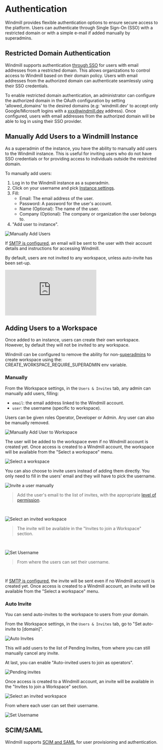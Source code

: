 
# Authentication

Windmill provides flexible authentication options to ensure secure access to the platform. Users can authenticate through Single Sign-On (SSO) with a restricted domain or with a simple e-mail if added manually by superadmins.

<div className="grid grid-cols-2 gap-6 mb-4">
	<DocCard
		title="Roles and Permissions"
		description="Find out about the roles within a Windmill instance and their respective permissions."
		href="/docs/core_concepts/roles_and_permissions"
	/>
</div>

## Restricted Domain Authentication

Windmill supports authentication [through SSO](../../misc/2_setup_oauth/index.mdx) for users with email addresses from a restricted domain. This allows organizations to control access to Windmill based on their domain policy. Users with email addresses from the authorized domain can authenticate seamlessly using their SSO credentials.

To enable restricted domain authentication, an administrator can configure the authorized domain in the OAuth configuration by setting 'allowed_domains' to the desired domains (e.g: 'windmill.dev' to accept only Google/Microsoft logins with a xxx@windmill.dev address). Once configured, users with email addresses from the authorized domain will be able to log in using their SSO provider.

<div className="grid grid-cols-2 gap-6 mb-4">
	<DocCard
		title="Setup OAuth and SSO"
		description="Windmill supports Single Sign-On for Microsoft, Google, GitHub, GitLab, Okta, and domain restriction."
		href="/docs/misc/setup_oauth"
	/>
</div>

## Manually Add Users to a Windmill Instance

As a superadmin of the instance, you have the ability to manually add users to the Windmill instance. This is useful for inviting users who do not have SSO credentials or for providing access to individuals outside the restricted domain.

To manually add users:

1. Log in to the Windmill instance as a superadmin.
2. Click on your username and pick [Instance settings](../../advanced/18_instance_settings/index.mdx).
3. Fill:
   - Email: The email address of the user.
   - Password: A password for the user's account.
   - Name (Optional): The name of the user.
   - Company (Optional): The company or organization the user belongs to.
4. "Add user to instance".

![Manually Add Users](./add_global_users.png 'Manually Add Users')

If [SMTP is configured](../../advanced/1_self_host/index.mdx#set-up-smtp-from-the-ui), an email will be sent to the user with their account details and instructions for accessing Windmill.

By default, users are not invited to any workspace, unless auto-invite has been set-up.

<iframe
	style={{ aspectRatio: '16/9' }}
	src="https://www.youtube.com/embed/Wyq6d0bkuGo"
	title="YouTube video player"
	frameBorder="0"
	allow="accelerometer; autoplay; clipboard-write; encrypted-media; gyroscope; picture-in-picture; web-share"
	allowFullScreen
	className="border-2 rounded-lg object-cover w-full dark:border-gray-800"
></iframe>

<br />

<div className="grid grid-cols-2 gap-6 mb-4">
	<DocCard
		title="Self Host Windmill"
		description="Self host Windmill in 2 minutes."
		href="/docs/advanced/self_host#authentication-and-user-management"
	/>
</div>

## Adding Users to a Workspace

Once added to an instance, users can create their own workspace. However, by default they will not be invited to any workspace.

Windmill can be configured to remove the ability for non-[superadmins](../16_roles_and_permissions/index.mdx) to create workspace using the: CREATE_WORKSPACE_REQUIRE_SUPERADMIN env variable.

### Manually

From the Workspace settings, in the `Users & Invites` tab, any admin can manually add users, filling:

- `email`: the email address linked to the Windmill account.
- `user`: the username (specific to workspace).

Users can be given roles Operator, Developer or Admin. Any user can also be manually removed.

![Manually Add User to Workspace](./add_user_to_workspace.png 'Manually add user to workspace')

The user will be added to the workspace even if no Windmill account is created yet. Once access is created to a Windmill account, the workspace will be available from the "Select a workspace" menu.

![Select a workspace](./select_workspace.png 'Select a workspace')

You can also choose to invite users instead of adding them directly. You only need to fill in the users' email and they will have to pick the username.

![Invite a user manually](./invite_manually.png 'Invite a user manually')

> Add the user's email to the list of invites, with the appropriate [level of permission](../16_roles_and_permissions/index.mdx).

<br />

![Select an invited workspace](./get_invite.png 'Select an invited workspace')

> The invite will be available in the "Invites to join a Workspace" section.

<br />

![Set Username](./set_username.png 'Set a Username')

> From where the users can set their username.

<br />

If [SMTP is configured](../../advanced/1_self_host/index.mdx#set-up-smtp-from-the-ui), the invite will be sent even if no Windmill account is created yet. Once access is created to a Windmill account, an invite will be available from the "Select a workspace" menu.

### Auto Invite

You can send auto-invites to the workspace to users from your domain.

From the Workspace settings, in the `Users & Invites` tab, go to "Set auto-invite to [domain]".

![Auto Invites](./auto_invite.png 'Auto invites')

This will add users to the list of Pending Invites, from where you can still manually cancel any invite.

At last, you can enable "Auto-invited users to join as operators".

![Pending invites](./pending_invites.png 'Pending invites')

Once access is created to a Windmill account, an invite will be available in the "Invites to join a Workspace" section.

![Select an invited workspace](./get_invite.png 'Select an invited workspace')

From where each user can set their username.

![Set Username](./set_username.png 'Set a Username')

## SCIM/SAML

Windmill supports [SCIM and SAML](../../misc/14_saml_and_scim/index.md) for user provisioning and authentication.

<div className="grid grid-cols-2 gap-6 mb-4">
	<DocCard
		title="SAML & SCIM"
		description="Configure Okta or Microsoft for both SAML and SCIM."
		href="/docs/misc/saml_and_scim"
	/>
</div>